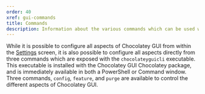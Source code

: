 ```yaml
---
order: 40
xref: gui-commands
title: Commands
description: Information about the various commands which can be used with Chocolatey GUI
---
```


While it is possible to configure all aspects of Chocolatey GUI from within the [Settings]() screen, it is also possible to configure all aspects directly from three commands which are exposed with the `chocolateyguicli` executable.  This executable is installed with the Chocolatey GUI Chocolatey package, and is immediately available in both a PowerShell or Command window.  Three commands, `config`, `feature`, and `purge` are available to control the different aspects of Chocolatey GUI.